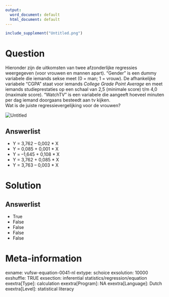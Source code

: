 ```yaml
---
output:
  word_document: default
  html_document: default
---
```

```r
include_supplement("Untitled.png")
```

Question
========
Hieronder zijn de uitkomsten van twee afzonderlijke regressies
weergegeven (voor vrouwen en mannen apart). “Gender” is een dummy
variabele die iemands sekse meet (0 = man; 1 = vrouw). De afhankelijke
variabele “CGPA” staat voor iemands *College Grade Point Average* en
meet iemands studieprestaties op een schaal van 2,5 (minimale score) t/m
4,0 (maximale score). “WatchTV” is een variabele die aangeeft hoeveel
minuten per dag iemand doorgaans besteedt aan tv kijken.  
Wat is de juiste regressievergelijking voor de vrouwen?  
  
<img src="Untitled.png" class="fr-fic fr-dii enlargeimage tvcss_2"
alt="Untitled" />

Answerlist
----------
* Y = 3,762 – 0,002 \* X
* Y = 0,085 + 0,001 \* X
* Y = –1,645 + 0,108 \* X
* Y = 3,762 + 0,085 \* X
* Y = 3,763 – 0,003 \* X

Solution
========










Answerlist
----------
* True
* False
* False
* False
* False

Meta-information
================
exname: vufsw-equation-0041-nl
extype: schoice
exsolution: 10000
exshuffle: TRUE
exsection: inferential statistics/regression/equation
exextra[Type]: calculation
exextra[Program]: NA
exextra[Language]: Dutch
exextra[Level]: statistical literacy

